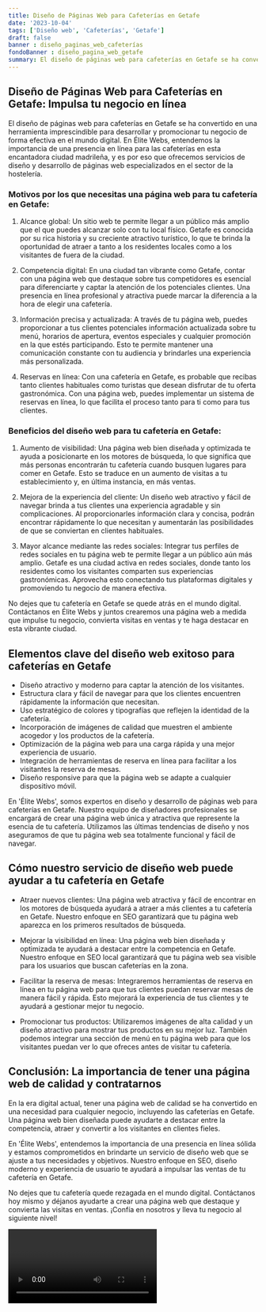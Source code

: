 ```yaml
---
title: Diseño de Páginas Web para Cafeterías en Getafe
date: '2023-10-04'
tags: ['Diseño web', 'Cafeterías', 'Getafe']
draft: false
banner : diseño_paginas_web_cafeterías
fondoBanner : diseño_pagina_web_getafe
summary: El diseño de páginas web para cafeterías en Getafe se ha convertido en una herramienta imprescindible para desarrollar y promocionar tu negocio de forma efectiva en el mundo digital. En Élite Webs, entendemos la importancia de una presencia en línea para las cafeterías en esta encantadora ciudad madrileña, y es por eso que ofrecemos servicios de diseño y desarrollo de páginas web especializados en el sector de la hostelería.
---
```


## Diseño de Páginas Web para Cafeterías en Getafe: Impulsa tu negocio en línea

El diseño de páginas web para cafeterías en Getafe se ha convertido en una herramienta imprescindible para desarrollar y promocionar tu negocio de forma efectiva en el mundo digital. En Élite Webs, entendemos la importancia de una presencia en línea para las cafeterías en esta encantadora ciudad madrileña, y es por eso que ofrecemos servicios de diseño y desarrollo de páginas web especializados en el sector de la hostelería.

### Motivos por los que necesitas una página web para tu cafetería en Getafe:

1. Alcance global: Un sitio web te permite llegar a un público más amplio que el que puedes alcanzar solo con tu local físico. Getafe es conocida por su rica historia y su creciente atractivo turístico, lo que te brinda la oportunidad de atraer a tanto a los residentes locales como a los visitantes de fuera de la ciudad.

2. Competencia digital: En una ciudad tan vibrante como Getafe, contar con una página web que destaque sobre tus competidores es esencial para diferenciarte y captar la atención de los potenciales clientes. Una presencia en línea profesional y atractiva puede marcar la diferencia a la hora de elegir una cafetería.

3. Información precisa y actualizada: A través de tu página web, puedes proporcionar a tus clientes potenciales información actualizada sobre tu menú, horarios de apertura, eventos especiales y cualquier promoción en la que estés participando. Esto te permite mantener una comunicación constante con tu audiencia y brindarles una experiencia más personalizada.

4. Reservas en línea: Con una cafetería en Getafe, es probable que recibas tanto clientes habituales como turistas que desean disfrutar de tu oferta gastronómica. Con una página web, puedes implementar un sistema de reservas en línea, lo que facilita el proceso tanto para ti como para tus clientes.

### Beneficios del diseño web para tu cafetería en Getafe:

1. Aumento de visibilidad: Una página web bien diseñada y optimizada te ayuda a posicionarte en los motores de búsqueda, lo que significa que más personas encontrarán tu cafetería cuando busquen lugares para comer en Getafe. Esto se traduce en un aumento de visitas a tu establecimiento y, en última instancia, en más ventas.

2. Mejora de la experiencia del cliente: Un diseño web atractivo y fácil de navegar brinda a tus clientes una experiencia agradable y sin complicaciones. Al proporcionarles información clara y concisa, podrán encontrar rápidamente lo que necesitan y aumentarán las posibilidades de que se conviertan en clientes habituales.

3. Mayor alcance mediante las redes sociales: Integrar tus perfiles de redes sociales en tu página web te permite llegar a un público aún más amplio. Getafe es una ciudad activa en redes sociales, donde tanto los residentes como los visitantes comparten sus experiencias gastronómicas. Aprovecha esto conectando tus plataformas digitales y promoviendo tu negocio de manera efectiva.

No dejes que tu cafetería en Getafe se quede atrás en el mundo digital. Contáctanos en Élite Webs y juntos crearemos una página web a medida que impulse tu negocio, convierta visitas en ventas y te haga destacar en esta vibrante ciudad.

<GifSeo />

<Cta />

## Elementos clave del diseño web exitoso para cafeterías en Getafe

- Diseño atractivo y moderno para captar la atención de los visitantes.
- Estructura clara y fácil de navegar para que los clientes encuentren rápidamente la información que necesitan.
- Uso estratégico de colores y tipografías que reflejen la identidad de la cafetería.
- Incorporación de imágenes de calidad que muestren el ambiente acogedor y los productos de la cafetería.
- Optimización de la página web para una carga rápida y una mejor experiencia de usuario.
- Integración de herramientas de reserva en línea para facilitar a los visitantes la reserva de mesas.
- Diseño responsive para que la página web se adapte a cualquier dispositivo móvil.

En 'Élite Webs', somos expertos en diseño y desarrollo de páginas web para cafeterías en Getafe. Nuestro equipo de diseñadores profesionales se encargará de crear una página web única y atractiva que represente la esencia de tu cafetería. Utilizamos las últimas tendencias de diseño y nos aseguramos de que tu página web sea totalmente funcional y fácil de navegar.

## Cómo nuestro servicio de diseño web puede ayudar a tu cafetería en Getafe

- Atraer nuevos clientes: Una página web atractiva y fácil de encontrar en los motores de búsqueda ayudará a atraer a más clientes a tu cafetería en Getafe. Nuestro enfoque en SEO garantizará que tu página web aparezca en los primeros resultados de búsqueda.

- Mejorar la visibilidad en línea: Una página web bien diseñada y optimizada te ayudará a destacar entre la competencia en Getafe. Nuestro enfoque en SEO local garantizará que tu página web sea visible para los usuarios que buscan cafeterías en la zona.

- Facilitar la reserva de mesas: Integraremos herramientas de reserva en línea en tu página web para que tus clientes puedan reservar mesas de manera fácil y rápida. Esto mejorará la experiencia de tus clientes y te ayudará a gestionar mejor tu negocio.

- Promocionar tus productos: Utilizaremos imágenes de alta calidad y un diseño atractivo para mostrar tus productos en su mejor luz. También podemos integrar una sección de menú en tu página web para que los visitantes puedan ver lo que ofreces antes de visitar tu cafetería.

## Conclusión: La importancia de tener una página web de calidad y contratarnos

En la era digital actual, tener una página web de calidad se ha convertido en una necesidad para cualquier negocio, incluyendo las cafeterías en Getafe. Una página web bien diseñada puede ayudarte a destacar entre la competencia, atraer y convertir a los visitantes en clientes fieles.

En 'Élite Webs', entendemos la importancia de una presencia en línea sólida y estamos comprometidos en brindarte un servicio de diseño web que se ajuste a tus necesidades y objetivos. Nuestro enfoque en SEO, diseño moderno y experiencia de usuario te ayudará a impulsar las ventas de tu cafetería en Getafe.

No dejes que tu cafetería quede rezagada en el mundo digital. Contáctanos hoy mismo y déjanos ayudarte a crear una página web que destaque y convierta las visitas en ventas. ¡Confía en nosotros y lleva tu negocio al siguiente nivel!

<Video />

<CtaBot job='Cafeterías' city='Getafe'/>

<Gmaps query='Getafe+españa+maps' />